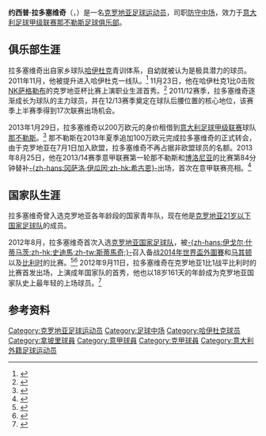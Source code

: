 {{noteta|G1=足球|G2=意甲
|T=zh-hans:约西普·拉多塞维奇;zh-hk:傑斯普·拉杜斯域;zh-tw:約西普·拉多塞維奇;
|1=zh-hans:约西普·拉多塞维奇;zh-hk:傑斯普·拉杜斯域;zh-tw:約西普·拉多塞維奇;
|2=zh-hans:拉多塞维奇;zh-hk:拉杜斯域;zh-tw:拉多塞維奇;
|3=zh-hans:哈伊杜克;zh-hk:夏積;zh-tw:哈伊杜克;
}}
{{Infobox football biography	
| name = 约西普·拉多塞维奇<br>Josip Radošević
| fullname = Josip Radošević
| image =FC Admira Wacker Mödling vs. FC Red Bull Salzburg (Cup) 2017-04-26 (107).jpg
| image_size =	230px
| birth_date = {{Birth date and age|df=yes|1994|4|3}}	
| birth_place = [[克罗地亚|克罗地亚]][[斯普利特|斯普利特]]	
| height = {{height|m=1.80|abbr=on}}	
| position = [[中场|防守中场]]	
| currentclub = [[那不勒斯足球俱乐部|那不勒斯]]	
| clubnumber = 22	
| youthyears1 = |youthclubs1 = [[哈伊杜克足球俱乐部|哈伊杜克]]	
| years1 = 2011–2013 |clubs1 = [[哈伊杜克足球俱乐部|哈伊杜克]] |caps1 = 24 |goals1 = 0
| years2 = 2013–     |clubs2 = [[那不勒斯足球俱乐部|那不勒斯]] | caps2 = 0 |goals2 = 0
| nationalyears1 = 2010 |nationalteam1 = 克罗地亚U-16	
| nationalcaps1 = 4 |nationalgoals1 = 2	
| nationalyears2 = 2010–2011 |nationalteam2 = 克罗地亚U-17
| nationalcaps2 = 16 |nationalgoals2 = 0	
| nationalyears3 = 2011– |nationalteam3 = [[克罗地亚19岁以下国家足球队|克罗地亚U-19]]	
| nationalcaps3 = 6 |nationalgoals3 = 0	
| nationalyears4 = 2013– |nationalteam4 = [[克罗地亚21岁以下国家足球队|克罗地亚U-21]]		
| nationalcaps4 = 3 |nationalgoals4 = 0	
| nationalyears5 = 2012– |nationalteam5 = [[克罗地亚国家足球队|克罗地亚]]		
| nationalcaps5 = 1 |nationalgoals5 = 0	
| pcupdate = 2013年8月1日	
| ntupdate = 2013年8月1日	
}}

'''约西普·拉多塞维奇'''（{{lang|hr|'''Josip Radošević'''}}，{{bd|1994年|4月3日|catIdx=Radosevic, Josip}}）是一名[[克罗地亚|克罗地亚]][[足球|足球]][[运动员|运动员]]，司职[[防守中场|防守中场]]，效力于[[意大利足球甲级联赛|意大利足球甲级联赛]][[那不勒斯足球俱乐部|那不勒斯足球俱乐部]]。

==俱乐部生涯==
拉多塞维奇出自家乡球队[[哈伊杜克足球俱乐部|哈伊杜克]]青训体系，自幼就被认为是极具潜力的球员。2011年11月，他被提升进入哈伊杜克一线队。<ref>{{cite web|publisher=Slobodna Dalmacija|author=Alfirević, Slaven|title=Josip Radošević: Ja sam čovjek za duele!|url=http://www.slobodnadalmacija.hr/Hajduk/tabid/83/articleType/ArticleView/articleId/155586/Default.aspx|language=hr|date=19 November 2011|access-date=2013-09-27|archive-date=2015-09-24|archive-url=https://web.archive.org/web/20150924115439/http://www.slobodnadalmacija.hr/Hajduk/tabid/83/articleType/ArticleView/articleId/155586/Default.aspx|dead-url=no}}</ref> 11月23日，他在哈伊杜克1比0击败[[萨格勒布足球俱乐部|NK萨格勒布]]的克罗地亚杯比赛上演职业生涯首秀。<ref>{{cite news |url=http://www.hrsport.net/vijesti/429263/nogomet-kup/vukusic-za-prednost-u-nenogometnim-uvjetima/ |title=Vukušić za prednost u nenogometnim uvjetima |last=Jurišić |first=Bernard |date=23 November 2011 |work=Sportnet.hr |language=hr |accessdate=23 August 2012 |archive-date=2016-10-24 |archive-url=https://web.archive.org/web/20161024153343/http://www.hrsport.net/vijesti/429263/nogomet-kup/vukusic-za-prednost-u-nenogometnim-uvjetima/ |dead-url=no }}</ref> 2011/12赛季，拉多塞维奇逐渐成长为球队的主力球员，并在12/13赛季奠定在球队后腰位置的核心地位，该赛季上半赛季得到17次联赛出场机会。

2013年1月29日，拉多塞维奇以200万欧元的身价租借到[[意大利足球甲级联赛|意大利足球甲级联赛]]球队[[那不勒斯足球俱乐部|那不勒斯]]。<ref>{{Cite news|url=http://www.sscnapoli.it/client/render.aspx?root=707&fwd=5361&content=0|title=Gli azzurri verso il match con il Catania|work=sscnapoli.it|date=29 January 2013|accessdate=29 January 2013|archive-date=2016-03-03|archive-url=https://web.archive.org/web/20160303225044/http://www.sscnapoli.it/client/render.aspx?root=707&fwd=5361&content=0|dead-url=no}}</ref> 那不勒斯在2013年夏季追加100万欧元完成拉多塞维奇的正式转会，由于克罗地亚在7月1日加入欧盟，拉多塞维奇不再占据非欧盟球员的名额。2013年8月25日，他在2013/14赛季意甲联赛第一轮那不勒斯和[[博洛尼亚足球俱乐部|博洛尼亚]]的比赛第84分钟替补[[冈萨洛·伊瓜因|-{zh-hans:冈萨洛·伊瓜因;zh-hk:希古恩}-]]出场，首次在意甲联赛亮相。<ref>{{Cite news|url=http://www.gazzetta.it/Calcio/Squadre/Napoli/25-08-2013/napoli-bologna-diretta-campionato-calcio-seriea-prima-giornata-201031849154.shtml#0|title=Napoli-Bologna 3-0: apre Callejon, poi la doppietta di super Hamsik|work=gazzetta.it|date=25 August 2013|accessdate=2013-09-27|archive-date=2013-11-27|archive-url=https://web.archive.org/web/20131127140747/http://www.gazzetta.it/Calcio/Squadre/Napoli/25-08-2013/napoli-bologna-diretta-campionato-calcio-seriea-prima-giornata-201031849154.shtml|dead-url=no}}</ref>

==国家队生涯==
拉多塞维奇曾入选克罗地亚各年龄段的国家青年队，现在他是[[克罗地亚21岁以下国家足球队|克罗地亚21岁以下国家足球队]]的成员。

2012年8月，拉多塞维奇首次入选[[克罗地亚国家足球队|克罗地亚国家足球队]]，被[[伊戈尔·什蒂马茨|-{zh-hans:伊戈尔·什蒂马茨;zh-hk:史迪馬;zh-tw:斯蒂馬奇;}-]]召入备战[[2014年世界盃外圍賽歐洲區A組|2014年世界盃外圍賽]]和[[马其顿共和国国家足球队|马其顿]]以及[[比利时国家足球队|比利时]]的比赛。<ref>{{cite news |url=http://www.hrsport.net/vijesti/445593/nogomet-reprezentacija/stimac-u-ovom-kadru-nema-potrebe-za-pranjicem-radosevic-jedina-alternativa-vukojevicu/ |title=Štimac: U ovom kadru nema potrebe za Pranjićem, Radošević jedina alternativa Vukojeviću |last=Rupnik |first=Borna |date=23 August 2012 |work=Sportnet.hr |language=hr |accessdate=23 August 2012 |archive-date=2015-09-24 |archive-url=https://web.archive.org/web/20150924051802/http://www.hrsport.net/vijesti/445593/nogomet-reprezentacija/stimac-u-ovom-kadru-nema-potrebe-za-pranjicem-radosevic-jedina-alternativa-vukojevicu/ |dead-url=no }}</ref><ref>{{cite news |url=http://www.hrsport.net/vijesti/445613/nogomet-reprezentacija/radosevic-malo-sam-iznenadjen-pozivom-u-reprezentaciju-ali-to-mi-je-daljnji-motiv/ |title=Radošević: Malo sam iznenađen pozivom u reprezentaciju, ali to mi je daljnji motiv |last=Piršljin |first=Josip |date=23 August 2012 |work=Sportnet.hr |language=hr |accessdate=23 August 2012 |archive-date=2015-09-24 |archive-url=https://web.archive.org/web/20150924051804/http://www.hrsport.net/vijesti/445613/nogomet-reprezentacija/radosevic-malo-sam-iznenadjen-pozivom-u-reprezentaciju-ali-to-mi-je-daljnji-motiv/ |dead-url=no }}</ref> 2012年9月11日，拉多塞维奇在克罗地亚1比1战平比利时的比赛首发出场，上演成年国家队的首秀，他也以18岁161天的年龄成为克罗地亚国家队史上最年轻的上场球员。<ref>{{cite news |url=http://www.hrsport.net/vijesti/446691/nogomet-reprezentacija/vrlo-dobra-hrvatska-uzela-bod-u-bruxellesu-i-potvrdila-status-prvog-favorita-skupine/ |title=Vrlo dobra Hrvatska uzela bod u Bruxellesu i potvrdila status prvog favorita skupine |last=Jurišić |first=Bernard |date=11 September 2012 |work=Sportnet.hr |language=hr |accessdate=11 September 2012 |archive-date=2015-09-24 |archive-url=https://web.archive.org/web/20150924051818/http://www.hrsport.net/vijesti/446691/nogomet-reprezentacija/vrlo-dobra-hrvatska-uzela-bod-u-bruxellesu-i-potvrdila-status-prvog-favorita-skupine/ |dead-url=no }}</ref>

==参考资料==
{{reflist}}

{{DEFAULTSORT:Radosevic, Josip}}
[[Category:克罗地亚足球运动员|Category:克罗地亚足球运动员]]
[[Category:足球中场|Category:足球中场]]
[[Category:哈伊杜克球员|Category:哈伊杜克球员]]
[[Category:拿坡里球員|Category:拿坡里球員]]
[[Category:意甲球員|Category:意甲球員]]
[[Category:克甲球員|Category:克甲球員]]
[[Category:意大利外籍足球运动员|Category:意大利外籍足球运动员]]